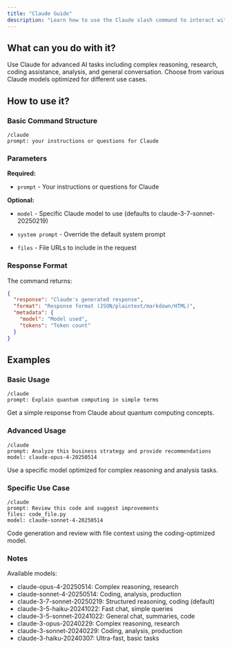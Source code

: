 ```yaml
---
title: "Claude Guide"
description: "Learn how to use the Claude slash command to interact with Anthropic's Claude AI"
---
```


## What can you do with it?

Use Claude for advanced AI tasks including complex reasoning, research, coding assistance, analysis, and general conversation. Choose from various Claude models optimized for different use cases.

## How to use it?

### Basic Command Structure
```
/claude
prompt: your instructions or questions for Claude
```

### Parameters

**Required:**

- `prompt` - Your instructions or questions for Claude

**Optional:**

- `model` - Specific Claude model to use (defaults to claude-3-7-sonnet-20250219)

- `system prompt` - Override the default system prompt

- `files` - File URLs to include in the request

### Response Format

The command returns:
```json
{
  "response": "Claude's generated response",
  "format": "Response format (JSON/plaintext/markdown/HTML)",
  "metadata": {
    "model": "Model used",
    "tokens": "Token count"
  }
}
```

## Examples

### Basic Usage
```
/claude
prompt: Explain quantum computing in simple terms
```
Get a simple response from Claude about quantum computing concepts.

### Advanced Usage
```
/claude
prompt: Analyze this business strategy and provide recommendations
model: claude-opus-4-20250514
```
Use a specific model optimized for complex reasoning and analysis tasks.

### Specific Use Case
```
/claude
prompt: Review this code and suggest improvements
files: code_file.py
model: claude-sonnet-4-20250514
```
Code generation and review with file context using the coding-optimized model.

### Notes
Available models:
- claude-opus-4-20250514: Complex reasoning, research
- claude-sonnet-4-20250514: Coding, analysis, production
- claude-3-7-sonnet-20250219: Structured reasoning, coding (default)
- claude-3-5-haiku-20241022: Fast chat, simple queries
- claude-3-5-sonnet-20241022: General chat, summaries, code
- claude-3-opus-20240229: Complex reasoning, research
- claude-3-sonnet-20240229: Coding, analysis, production
- claude-3-haiku-20240307: Ultra-fast, basic tasks